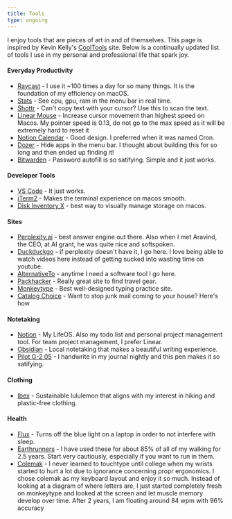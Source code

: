 ```yaml
---
title: Tools
type: ongoing
---
```


I enjoy tools that are pieces of art in and of themselves. This page is inspired by Kevin Kelly's [CoolTools](https://kk.org/cooltools/) site. Below is a continually updated list of tools I use in my personal and professional life that spark joy.

#### Everyday Productivity

- [Raycast](https://www.raycast.com) - I use it ~100 times a day for so many things. It is the foundation of my efficiency on macOS.
- [Stats](https://github.com/exelban/stats) - See cpu, gpu, ram in the menu bar in real time.
- [Shottr](https://shottr.cc) - Can't copy text with your cursor? Use this to scan the text.
- [Linear Mouse](https://linearmouse.app) - Increase cursor movement than highest speed on Macos. My pointer speed is 0.13, do not go to the max speed as it will be extremely hard to reset it
- [Notion Calendar](https://www.notion.so/product/calendar) - Good design. I preferred when it was named Cron.
- [Dozer](https://github.com/Mortennn/Dozer) - Hide apps in the menu bar. I thought about building this for so long and then ended up finding it!
- [Bitwarden](https://bitwarden.com) - Password autofill is so satifying. Simple and it just works.

#### Developer Tools

- [VS Code](https://code.visualstudio.com) - It just works.
- [iTerm2](https://iterm2.com) - Makes the terminal experience on macos smooth.
- [Disk Inventory X](http://www.derlien.com) - best way to visually manage storage on macos.

#### Sites

- [Perplexity.ai](https://www.perplexity.ai) - best answer engine out there. Also when I met Aravind, the CEO, at AI grant, he was quite nice and softspoken.
- [Duckduckgo](https://duckduckgo.com) - if perplexity doesn't have it, I go here. I love being able to watch videos here instead of getting sucked into wasting time on youtube.
- [AlternativeTo](https://alternativeto.net) - anytime I need a software tool I go here.
- [Packhacker](https://packhacker.com) - Really great site to find travel gear.
- [Monkeytype](https://monkeytype.com) - Best well-designed typing practice site.
- [Catalog Choice](https://www.catalogchoice.org) - Want to stop junk mail coming to your house? Here's how

#### Notetaking

- [Notion](https://notion.so) - My LifeOS. Also my todo list and personal project management tool. For team project management, I prefer Linear.
- [Obsidian](https://obsidian.md) - Local notetaking that makes a beautiful writing experience.
- [Pilot G-2 05](https://www.amazon.com/PILOT-G2-Pens-Refillable-Retractable/dp/B09GKY4QT1) - I handwrite in my journal nightly and this pen makes it so satifying.

#### Clothing

- [Ibex](https://ibex.com) - Sustainable lululemon that aligns with my interest in hiking and plastic-free clothing.

#### Health

- [Flux](https://justgetflux.com) - Turns off the blue light on a laptop in order to not interfere with sleep.
- [Earthrunners](https://www.earthrunners.com) - I have used these for about 85% of all of my walking for 2.5 years. Start very cautiously, especially if you want to run in them.
- [Colemak](https://en.wikipedia.org/wiki/Colemak) - I never learned to touchtype until college when my wrists started to hurt a lot due to ignorance concerning propr ergonomics. I chose colemak as my keyboard layout and enjoy it so much. Instead of looking at a diagram of where letters are, I just started completely fresh on monkeytype and looked at the screen and let muscle memory develop over time. After 2 years, I am floating around 84 wpm with 96% accuracy

<br />